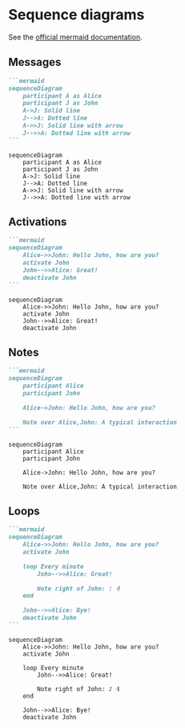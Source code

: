 # Sequence diagrams

See the [official mermaid documentation](https://mermaid-js.github.io/mermaid/#/sequenceDiagram).

## Messages

````markdown
```mermaid
sequenceDiagram
    participant A as Alice
    participant J as John
    A->J: Solid line
    J-->A: Dotted line
    A->>J: Solid line with arrow
    J-->>A: Dotted line with arrow
```
````

```mermaid
sequenceDiagram
    participant A as Alice
    participant J as John
    A->J: Solid line
    J-->A: Dotted line
    A->>J: Solid line with arrow
    J-->>A: Dotted line with arrow
```

## Activations

````markdown
```mermaid
sequenceDiagram
    Alice->>John: Hello John, how are you?
    activate John
    John-->>Alice: Great!
    deactivate John
```
````

```mermaid
sequenceDiagram
    Alice->>John: Hello John, how are you?
    activate John
    John-->>Alice: Great!
    deactivate John
```

## Notes

````markdown
```mermaid
sequenceDiagram
    participant Alice
    participant John

    Alice->John: Hello John, how are you?

    Note over Alice,John: A typical interaction
```
````

```mermaid
sequenceDiagram
    participant Alice
    participant John

    Alice->John: Hello John, how are you?

    Note over Alice,John: A typical interaction
```

## Loops

````markdown
```mermaid
sequenceDiagram
    Alice->>John: Hello John, how are you?
    activate John

    loop Every minute
        John-->>Alice: Great!

        Note right of John: ♪ 𝄇
    end

    John-->>Alice: Bye!
    deactivate John
```
````

```mermaid
sequenceDiagram
    Alice->>John: Hello John, how are you?
    activate John

    loop Every minute
        John-->>Alice: Great!

        Note right of John: ♪ 𝄇
    end

    John-->>Alice: Bye!
    deactivate John
```
